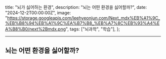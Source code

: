   title: "뇌가 싫어하는 환경",
  description: "뇌는 어떤 환경을 싫어할까?",
  date: "2024-12-2T00:00:00Z",
  image:
    "https://storage.googleapis.com/leehyeonjun.com/Next_mdx%EB%A1%9C_%EB%B8%94%EB%A1%9C%EA%B7%B8_%EB%A7%8C%EB%93%A4%EA%B8%B0/next%2Bmdx.png",
  tags: ["뇌과학", "학습"],
};

---

## 뇌는 어떤 환경을 싫어할까?
